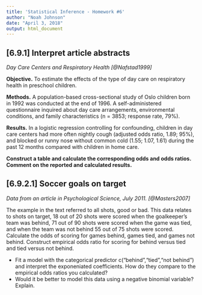 ```yaml
---
title: 'Statistical Inference - Homework #6'
author: "Noah Johnson"
date: "April 3, 2018"
output: html_document
---
```


## [6.9.1] Interpret article abstracts

*Day Care Centers and Respiratory Health [@Nafstad1999]*

**Objective.** To estimate the effects of the type of day care on respiratory health in preschool children.

**Methods.** A population-based cross-sectional study of Oslo children born in 1992 was conducted at the end of 1996. A self-administered questionnaire inquired about day care arrangements, environmental conditions, and family characteristics (n = 3853; response rate, 79%).

**Results.** In a logistic regression controlling for confounding, children in day care centers had more often nightly cough (adjusted odds ratio, 1.89; 95%), and blocked or runny nose without common cold (1.55; 1.07, 1.61) during the past 12 months compared with children in home care.

**Construct a table and calculate the corresponding odds and odds ratios. Comment on the reported and calculated results.**

## [6.9.2.1] Soccer goals on target

*Data from an article in Psychological Science, July 2011. [@Masters2007]*

The example in the text referred to all shots, good or bad. This data relates to shots on target, 18 out of 20 shots were scored when the goalkeeper’s team was behind, 71 out of 90 shots were scored when the game was tied, and when the team was not behind 55 out of 75 shots were scored. Calculate the odds of scoring for games behind, games tied, and games not behind. Construct empirical odds ratio for scoring for behind versus tied and tied versus not behind.

+ Fit a model with the categorical predictor c(“behind”,“tied”,“not behind”) and interpret the exponeniated coefficients. How do they compare to the empirical odds ratios you calculated?
+ Would it be better to model this data using a negative binomial variable? Explain.